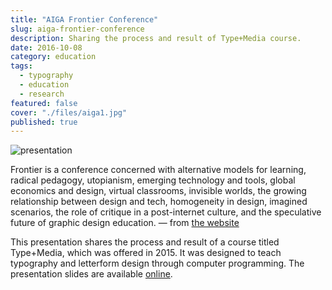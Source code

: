 ```yaml
---
title: "AIGA Frontier Conference"
slug: aiga-frontier-conference
description: Sharing the process and result of Type+Media course.
date: 2016-10-08
category: education
tags:
  - typography
  - education
  - research
featured: false
cover: "./files/aiga1.jpg"
published: true
---
```


![presentation](./files/aiga1.jpg)

Frontier is a conference concerned with alternative models for learning, radical pedagogy, utopianism, emerging technology and tools, global economics and design, virtual classrooms, invisible worlds, the growing relationship between design and tech, homogeneity in design, imagined scenarios, the role of critique in a post-internet culture, and the speculative future of graphic design education. — from [the website](http://frontier.aiga.org)

This presentation shares the process and result of a course titled Type+Media, which was offered in 2015. It was designed to teach typography and letterform design through computer programming. The presentation slides are available [online](http://exp.paperdove.com/aiga-frontier-2016).
